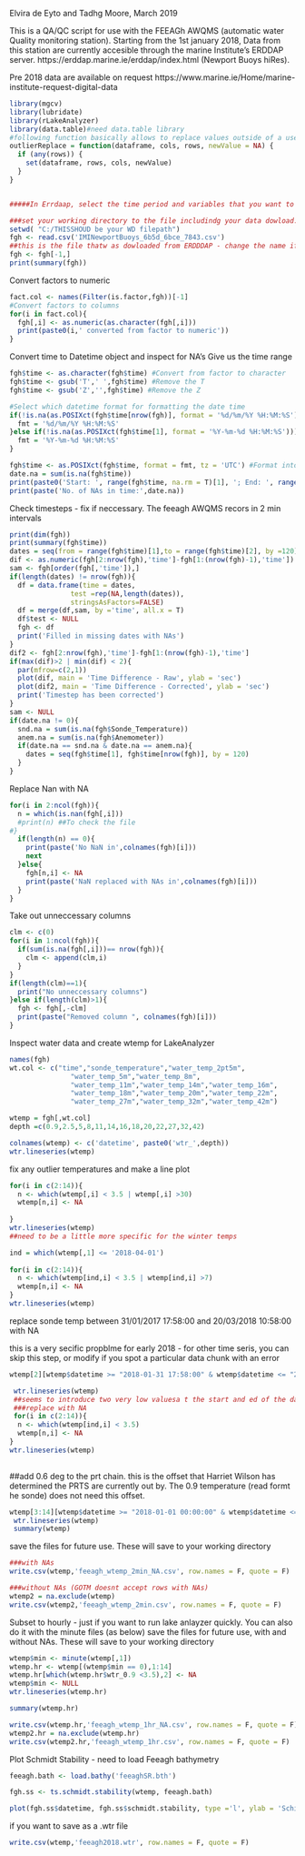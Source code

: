 Elvira de Eyto and Tadhg Moore, March 2019

This is a QA/QC script for use with the FEEAGh AWQMS (automatic water Quality monitoring station). Starting from the 1st january 2018, Data from this station are currently accesible through the marine Institute's ERDDAP server. https://erddap.marine.ie/erddap/index.html (Newport Buoys hiRes). 

Pre 2018 data are available on request https://www.marine.ie/Home/marine-institute-request-digital-data

```r
library(mgcv)
library(lubridate)
library(rLakeAnalyzer)
library(data.table)#need data.table library
#following function basically allows to replace values outside of a user defined range as NA
outlierReplace = function(dataframe, cols, rows, newValue = NA) {
  if (any(rows)) {
    set(dataframe, rows, cols, newValue)
  }
}


#####In Errdaap, select the time period and variables that you want to download, and download as a csv. I have an example file here that is for most of 2018. It contains the water profile data for the lake.#####

###set your working directory to the file includindg your data dowload.
setwd( "C:/THISSHOUD be your WD filepath")
fgh <- read.csv('IMINewportBuoys_6b5d_6bce_7843.csv')
##this is the file thatw as dowloaded from ERDDDAP - change the name if you dowloand a new dataset###
fgh <- fgh[-1,]
print(summary(fgh))
```

Convert factors to numeric 
```r
fact.col <- names(Filter(is.factor,fgh))[-1]
#Convert factors to columns
for(i in fact.col){
  fgh[,i] <- as.numeric(as.character(fgh[,i]))
  print(paste0(i,' converted from factor to numeric'))
}
```



Convert time to Datetime object and inspect for NA's
Give us the time range
```r
fgh$time <- as.character(fgh$time) #Convert from factor to character
fgh$time <- gsub('T',' ',fgh$time) #Remove the T 
fgh$time <- gsub('Z','',fgh$time) #Remove the Z

#Select which datetime format for formatting the date time
if(!is.na(as.POSIXct(fgh$time[nrow(fgh)], format = '%d/%m/%Y %H:%M:%S'))){
  fmt = '%d/%m/%Y %H:%M:%S'
}else if(!is.na(as.POSIXct(fgh$time[1], format = '%Y-%m-%d %H:%M:%S'))){
  fmt = '%Y-%m-%d %H:%M:%S'
}

fgh$time <- as.POSIXct(fgh$time, format = fmt, tz = 'UTC') #Format into datetime
date.na = sum(is.na(fgh$time))
print(paste0('Start: ', range(fgh$time, na.rm = T)[1], '; End: ', range(fgh$time, na.rm = T)[2]))
print(paste('No. of NAs in time:',date.na))
```

Check timesteps - fix if neccessary. The feeagh AWQMS recors in 2 min intervals
```r
print(dim(fgh))
print(summary(fgh$time))
dates = seq(from = range(fgh$time)[1],to = range(fgh$time)[2], by =120)
dif <- as.numeric(fgh[2:nrow(fgh),'time']-fgh[1:(nrow(fgh)-1),'time'])
sam <- fgh[order(fgh[,'time']),]
if(length(dates) != nrow(fgh)){
  df = data.frame(time = dates,
               test =rep(NA,length(dates)), 
               stringsAsFactors=FALSE) 
  df = merge(df,sam, by ='time', all.x = T)
  df$test <- NULL
  fgh <- df
  print('Filled in missing dates with NAs')
}
dif2 <- fgh[2:nrow(fgh),'time']-fgh[1:(nrow(fgh)-1),'time']
if(max(dif)>2 | min(dif) < 2){
  par(mfrow=c(2,1))
  plot(dif, main = 'Time Difference - Raw', ylab = 'sec')
  plot(dif2, main = 'Time Difference - Corrected', ylab = 'sec')
  print('Timestep has been corrected')
}
sam <- NULL
if(date.na != 0){
  snd.na = sum(is.na(fgh$Sonde_Temperature))
  anem.na = sum(is.na(fgh$Anemometer))
  if(date.na == snd.na & date.na == anem.na){
    dates = seq(fgh$time[1], fgh$time[nrow(fgh)], by = 120)
  }
}

```

Replace Nan with NA
```r
for(i in 2:ncol(fgh)){
  n = which(is.nan(fgh[,i]))
  #print(n) ##To check the file
#}
  if(length(n) == 0){
    print(paste('No NaN in',colnames(fgh)[i]))
    next
  }else{
    fgh[n,i] <- NA
    print(paste('NaN replaced with NAs in',colnames(fgh)[i]))
  }
}
```

Take out unneccessary columns
```r
clm <- c(0)
for(i in 1:ncol(fgh)){
  if(sum(is.na(fgh[,i]))== nrow(fgh)){
    clm <- append(clm,i)
  }
}
if(length(clm)==1){
  print("No unneccessary columns")
}else if(length(clm)>1){
  fgh <- fgh[,-clm]
  print(paste("Removed column ", colnames(fgh)[i]))
}

```

Inspect water data and create wtemp for LakeAnalyzer

```r
names(fgh)
wt.col <- c("time","sonde_temperature","water_temp_2pt5m",
               "water_temp_5m","water_temp_8m",
               "water_temp_11m","water_temp_14m","water_temp_16m",
               "water_temp_18m","water_temp_20m","water_temp_22m",
               "water_temp_27m","water_temp_32m","water_temp_42m") 

wtemp = fgh[,wt.col]
depth =c(0.9,2.5,5,8,11,14,16,18,20,22,27,32,42)

colnames(wtemp) <- c('datetime', paste0('wtr_',depth))
wtr.lineseries(wtemp)
```

fix any outlier temperatures and make a line plot
```r
for(i in c(2:14)){
  n <- which(wtemp[,i] < 3.5 | wtemp[,i] >30)
  wtemp[n,i] <- NA
  
}
wtr.lineseries(wtemp)
##need to be a little more specific for the winter temps

ind = which(wtemp[,1] <= '2018-04-01')
 
for(i in c(2:14)){
  n <- which(wtemp[ind,i] < 3.5 | wtemp[ind,i] >7)
  wtemp[n,i] <- NA
}
wtr.lineseries(wtemp)

```
replace sonde temp between   31/01/2017 17:58:00     and        20/03/2018  10:58:00      with NA

this is a very secific propblme for early 2018 - for other time seris, you can skip this step, or modify if you spot a particular data chunk with an error
```r
wtemp[2][wtemp$datetime >= "2018-01-31 17:58:00" & wtemp$datetime <= "2018-03-20 10:58:00",] = as.data.frame(lapply(wtemp[2][wtemp$datetime >= "2018-01-31 17:58:00" & wtemp$datetime <= "2018-03-20 10:58:00",], function(x) x ="NA"))

 wtr.lineseries(wtemp)
 ##seems to introduce two very low valuesa t the start and ed of the data chunk.
 ###replace with NA
 for(i in c(2:14)){
  n <- which(wtemp[ind,i] < 3.5)
  wtemp[n,i] <- NA
}
wtr.lineseries(wtemp)
 
```

##add 0.6 deg to the prt chain. this is the offset that Harriet Wilson has determined the PRTS are currently out by. The 0.9 temperature (read formt he sonde) does not need this offset.

```r
wtemp[3:14][wtemp$datetime >= "2018-01-01 00:00:00" & wtemp$datetime <= "2018-11-13 13:08:00",] = as.data.frame(lapply(wtemp[3:14][wtemp$datetime >= "2018-01-01 00:00:00" & wtemp$datetime <= "2018-11-13 13:08:00",], function(x) x + 0.6))
 wtr.lineseries(wtemp)
 summary(wtemp)
```
 
 save the files for future use. These will save to your working directory
```r
###with NAs
write.csv(wtemp,'feeagh_wtemp_2min_NA.csv', row.names = F, quote = F)

###without NAs (GOTM doesnt accept rows with NAs)
wtemp2 = na.exclude(wtemp)
write.csv(wtemp2,'feeagh_wtemp_2min.csv', row.names = F, quote = F)

```
 
 
Subset to hourly - just if you want to run lake anlayzer quickly. You can also do it with  the minute files (as below)
save the files for future use, with and without NAs. These will save to your working directory
```r
wtemp$min <- minute(wtemp[,1])
wtemp.hr <- wtemp[(wtemp$min == 0),1:14]
wtemp.hr[which(wtemp.hr$wtr_0.9 <3.5),2] <- NA
wtemp$min <- NULL
wtr.lineseries(wtemp.hr)

summary(wtemp.hr)

write.csv(wtemp.hr,'feeagh_wtemp_1hr_NA.csv', row.names = F, quote = F)
wtemp2.hr = na.exclude(wtemp.hr)
write.csv(wtemp2.hr,'feeagh_wtemp_1hr.csv', row.names = F, quote = F)

```




Plot Schmidt Stability - need to load Feeagh bathymetry
```r


feeagh.bath <- load.bathy('feeaghSR.bth')

fgh.ss <- ts.schmidt.stability(wtemp, feeagh.bath)

plot(fgh.ss$datetime, fgh.ss$schmidt.stability, type ='l', ylab = 'Schimdt Stability (J/m2)')

```
if you want to save as a .wtr file 

```r
write.csv(wtemp,'feeagh2018.wtr', row.names = F, quote = F)
```


